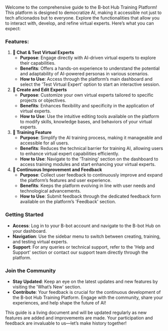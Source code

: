 Welcome to the comprehensive guide to the B-bot Hub Training Platform! This platform is designed to democratize AI, making it accessible not just to tech aficionados but to everyone. Explore the functionalities that allow you to interact with, develop, and refine virtual experts. Here’s what you can expect:

### **Features:**

1. **🤖 Chat & Test Virtual Experts**
    - **Purpose**: Engage directly with AI-driven virtual experts to explore their capabilities.
    - **Benefits**: Offers a hands-on experience to understand the potential and adaptability of AI-powered personas in various scenarios.
    - **How to Use**: Access through the platform’s main dashboard and select the 'Test Virtual Expert' option to start an interactive session.
2. **🎨 Create and Edit Experts**
    - **Purpose**: Customize your own virtual experts tailored to specific projects or objectives.
    - **Benefits**: Enhances flexibility and specificity in the application of virtual experts.
    - **How to Use**: Use the intuitive editing tools available on the platform to modify skills, knowledge bases, and behaviors of your virtual experts.
3. **🔧 Training Feature**
    - **Purpose**: Simplify the AI training process, making it manageable and accessible for all users.
    - **Benefits**: Reduces the technical barrier for training AI, allowing users to enhance virtual expert capabilities efficiently.
    - **How to Use**: Navigate to the 'Training' section on the dashboard to access training modules and start enhancing your virtual experts.
4. **🌟 Continuous Improvement and Feedback**
    - **Purpose**: Collect user feedback to continuously improve and expand the platform’s features and user experience.
    - **Benefits**: Keeps the platform evolving in line with user needs and technological advancements.
    - **How to Use**: Submit feedback through the dedicated feedback form available on the platform’s 'Feedback' section.

### **Getting Started**

- **Access**: Log in to your B-bot account and navigate to the B-bot Hub on your dashboard.
- **Navigation**: Use the sidebar menu to switch between creating, training, and testing virtual experts.
- **Support**: For any queries or technical support, refer to the 'Help and Support' section or contact our support team directly through the platform.

### **Join the Community**

- **Stay Updated**: Keep an eye on the latest updates and new features by visiting the 'What’s New' section.
- **Contribute**: Your feedback is crucial for the continuous development of the B-bot Hub Training Platform. Engage with the community, share your experiences, and help shape the future of AI!

This guide is a living document and will be updated regularly as new features are added and improvements are made. Your participation and feedback are invaluable to us—let’s make history together!